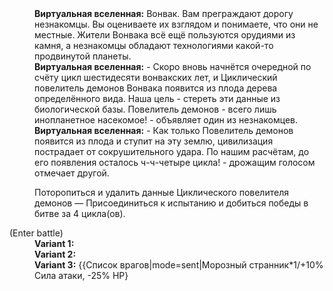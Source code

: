 {{Диалог Начало}}
:'''Виртуальная вселенная:''' Вонвак. Вам преграждают дорогу незнакомцы. Вы оцениваете их взглядом и понимаете, что они не местные. Жители Вонвака всё ещё пользуются орудиями из камня, а незнакомцы обладают технологиями какой-то продвинутой планеты.
:'''Виртуальная вселенная:''' - Скоро вновь начнётся очередной по счёту цикл шестидесяти вонвакских лет, и Циклический повелитель демонов Вонвака появится из плода дерева определённого вида. Наша цель - стереть эти данные из биологической базы. Повелитель демонов - всего лишь инопланетное насекомое! - объявляет один из незнакомцев.
:'''Виртуальная вселенная:''' - Как только Повелитель демонов появится из плода и ступит на эту землю, цивилизация пострадает от сокрушительного удара. По нашим расчётам, до его появления осталось ч-ч-четыре цикла! - дрожащим голосом отмечает другой.
:{{Диалог|Звезда}} Поторопиться и удалить данные Циклического повелителя демонов &mdash; Присоединиться к испытанию и добиться победы в битве за 4 цикла(ов).
;(Enter battle)
:'''Variant 1:''' {{Список врагов|mode=sent|Отродье пламени*2/+10% Сила атаки, -25% НР; Огонь из космоса*1/+10% Сила атаки, -25% НР}}
:'''Variant 2:''' {{Список врагов|mode=sent|Отродье льда*2/+10% Сила атаки, -25% НР; Лёд из космоса*1/+10% Сила атаки, -25% НР}}
:'''Variant 3:''' {{Список врагов|mode=sent|Морозный странник*1/+10% Сила атаки, -25% НР}
{{Диалог Конец}}